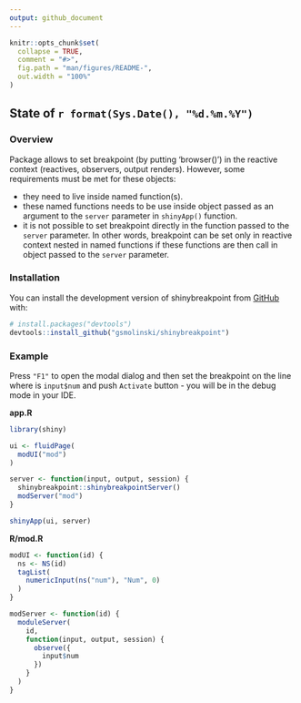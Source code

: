 ```yaml
---
output: github_document
---
```


<!-- README.md is generated from README.Rmd. Please edit that file -->

```r
knitr::opts_chunk$set(
  collapse = TRUE,
  comment = "#>",
  fig.path = "man/figures/README-",
  out.width = "100%"
)
```

## State of `r format(Sys.Date(), "%d.%m.%Y")`

<!-- badges: start -->
<!-- badges: end -->

### Overview

Package allows to set breakpoint (by putting 'browser()') in the reactive context (reactives, observers, output renders). However, some requirements must be met for these objects:

* they need to live inside named function(s).
* these named functions needs to be use inside object passed as an argument to the `server` parameter in `shinyApp()` function.
* it is not possible to set breakpoint directly in the function passed to the `server` parameter. In other words, breakpoint can be set only in reactive context nested in named functions if these functions are then call in object passed to the `server` parameter.

### Installation

You can install the development version of shinybreakpoint from [GitHub](https://github.com/) with:

``` r
# install.packages("devtools")
devtools::install_github("gsmolinski/shinybreakpoint")
```

### Example

Press `"F1"` to open the modal dialog and then set the breakpoint
on the line where is `input$num` and push `Activate` button - you will be
in the debug mode in your IDE.

**app.R**

``` r
library(shiny)

ui <- fluidPage(
  modUI("mod")
)

server <- function(input, output, session) {
  shinybreakpoint::shinybreakpointServer()
  modServer("mod")
}

shinyApp(ui, server)
```

**R/mod.R**

``` r
modUI <- function(id) {
  ns <- NS(id)
  tagList(
    numericInput(ns("num"), "Num", 0)
  )
}

modServer <- function(id) {
  moduleServer(
    id,
    function(input, output, session) {
      observe({
        input$num
      })
    }
  )
}
```
